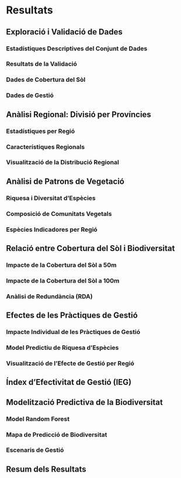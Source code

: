 # Resultats {#sec-resultats}

## Exploració i Validació de Dades

### Estadístiques Descriptives del Conjunt de Dades

### Resultats de la Validació

### Dades de Cobertura del Sòl

### Dades de Gestió

## Anàlisi Regional: Divisió per Províncies

### Estadístiques per Regió

### Característiques Regionals

### Visualització de la Distribució Regional

## Anàlisi de Patrons de Vegetació

### Riquesa i Diversitat d'Espècies

### Composició de Comunitats Vegetals

### Espècies Indicadores per Regió

## Relació entre Cobertura del Sòl i Biodiversitat

### Impacte de la Cobertura del Sòl a 50m

### Impacte de la Cobertura del Sòl a 100m

### Anàlisi de Redundància (RDA)

## Efectes de les Pràctiques de Gestió

### Impacte Individual de les Pràctiques de Gestió

### Model Predictiu de Riquesa d'Espècies

### Visualització de l'Efecte de Gestió per Regió

## Índex d'Efectivitat de Gestió (IEG)

## Modelització Predictiva de la Biodiversitat

### Model Random Forest

### Mapa de Predicció de Biodiversitat

### Escenaris de Gestió

## Resum dels Resultats
